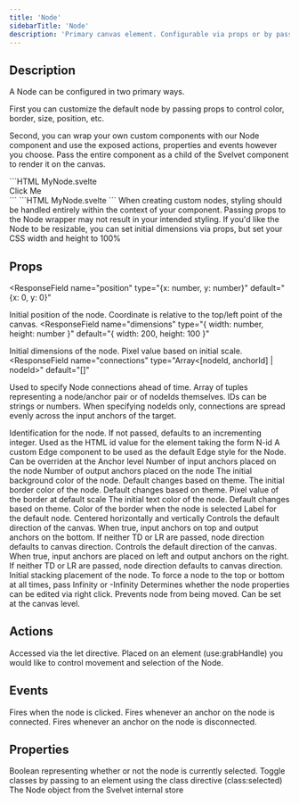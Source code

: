 ```yaml
---
title: 'Node'
sidebarTitle: 'Node'
description: 'Primary canvas element. Configurable via props or by passing a custom node as children'
---
```


## Description

A Node can be configured in two primary ways.

First you can customize the default node by passing props to control color, border, size, position, etc.

Second, you can wrap your own custom components with our Node component and use the exposed actions, properties and events however you choose. Pass the entire component as a child of the Svelvet component to render it on the canvas.

<RequestExample>
```HTML MyNode.svelte
<script>
  import { Node } from 'svelvet';

function handleClick(e: CustomEvent) {
const { detail } = e;
detail.node.set.bgColor('red');
}

</script>

<Node id="55" let:grabHandle let:selected on:nodeClicked="{handleClick}">
  <div use:grabHandle class:selected class="my-component">
    <span>Click Me</span>
  </div>
</Node>
```
</RequestExample>
```HTML MyNode.svelte
<script>
  import { Node, Svelvet } from 'svelvet';
  import { MyNode } from './MyNode.svelte';
</script>

<Svelvet>
  <MyNode />
  <Node id="alpha" bgColor="red" label="Default Node" />
</Svelvet>
```
<Tip>
  When creating custom nodes, styling should be handled entirely within the
  context of your component. Passing props to the Node wrapper may not result in
  your intended styling. If you'd like the Node to be resizable, you can set
  initial dimensions via props, but set your CSS width and height to 100%
</Tip>

## Props

<ResponseField
  name="position"
  type="{x: number, y: number}"
  default="{x: 0, y: 0}"
>
  Initial position of the node. Coordinate is relative to the top/left point of
  the canvas.
</ResponseField>
<ResponseField
  name="dimensions"
  type="{ width: number, height: number }"
  default="{ width: 200, height: 100 }"
>
  Initial dimensions of the node. Pixel value based on initial scale.
</ResponseField>
<ResponseField
  name="connections"
  type="Array<[nodeId, anchorId] | nodeId>"
  default="[]"
>
  Used to specify Node connections ahead of time. Array of tuples representing a
  node/anchor pair or of nodeIds themselves. IDs can be strings or numbers. When
  specifying nodeIds only, connections are spread evenly across the input
  anchors of the target.
</ResponseField>

<ResponseField name="id" type="number | string" default="incrementing integer">
  Identification for the node. If not passed, defaults to an incrementing
  integer. Used as the HTML id value for the element taking the form N-id
</ResponseField>
<ResponseField name="edge" type="Edge Component">
  A custom Edge component to be used as the default Edge style for the Node. Can
  be overriden at the Anchor level
</ResponseField>
<ResponseField name="inputs" type="number" default="1">
  Number of input anchors placed on the node
</ResponseField>
<ResponseField name="outputs" type="number" default="1">
  Number of output anchors placed on the node
</ResponseField>
<ResponseField name="bgColor" type="CSS Color String" default="theme dependent">
  The initial background color of the node. Default changes based on theme.
</ResponseField>
<ResponseField
  name="borderColor"
  type="CSS Color String"
  default="theme dependent"
>
  The initial border color of the node. Default changes based on theme.
</ResponseField>
<ResponseField name="borderWidth" type="number" default="1">
  Pixel value of the border at default scale
</ResponseField>
<ResponseField
  name="textColor"
  type="CSS Color String"
  default="theme dependent"
>
  The initial text color of the node. Default changes based on theme.
</ResponseField>
<ResponseField
  name="selectionColor"
  type="CSS Color String"
  default="theme dependent"
>
  Color of the border when the node is selected
</ResponseField>
<ResponseField name="label" type="string" default="">
  Label for the default node. Centered horizontally and vertically
</ResponseField>
<ResponseField name="TD" type="boolean" default="false">
  Controls the default direction of the canvas. When true, input anchors on top
  and output anchors on the bottom. If neither TD or LR are passed, node
  direction defaults to canvas direction.
</ResponseField>
<ResponseField name="LR" type="boolean" default="false">
  Controls the default direction of the canvas. When true, input anchors are
  placed on left and output anchors on the right. If neither TD or LR are
  passed, node direction defaults to canvas direction.
</ResponseField>
<ResponseField name="zIndex" type="number | Infinity | -Infinity" default="1">
  Initial stacking placement of the node. To force a node to the top or bottom
  at all times, pass Infinity or -Infinity
</ResponseField>
<ResponseField name="editable" type="boolean" default="false">
  Determines whether the node properties can be edited via right click.
</ResponseField>
<ResponseField name="locked" type="boolean" default="false">
  Prevents node from being moved. Can be set at the canvas level.
</ResponseField>

## Actions

<ResponseField name="let:grabHandle">
  Accessed via the let directive. Placed on an element (use:grabHandle) you
  would like to control movement and selection of the Node.
</ResponseField>

## Events

<ResponseField name="on:nodeClicked">
  Fires when the node is clicked.
</ResponseField>

<ResponseField name="on:connection">
  Fires whenever an anchor on the node is connected.
</ResponseField>

<ResponseField name="on:disconnection">
  Fires whenever an anchor on the node is disconnected.
</ResponseField>

## Properties

<ResponseField name="let:selected" type="boolean">
  Boolean representing whether or not the node is currently selected. Toggle
  classes by passing to an element using the class directive (class:selected)
</ResponseField>

<ResponseField name="let:node" type="object">
  The Node object from the Svelvet internal store
</ResponseField>
